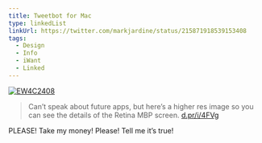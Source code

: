 ```yaml
---
title: Tweetbot for Mac
type: linkedList
linkUrl: https://twitter.com/markjardine/status/215871918539153408
tags:
  - Design
  - Info
  - iWant
  - Linked
---
```


[![EW4C2408](http://appleuserpro.com/assets/uploads/EW4C2408.jpg "EW4C2408.jpg")](http://appleuserpro.com/assets/uploads/EW4C2408.jpg)

> Can’t speak about future apps, but here’s a higher res image so you can see the details of the Retina MBP screen. [d.pr/i/4FVg](http://d.pr/i/4FVg)

PLEASE! Take my money! Please! Tell me it’s true!
